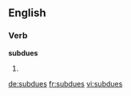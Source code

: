 ==English==

===Verb===
'''subdues'''

# {{third-person singular of|[[subdue]]}}

[[de:subdues]]
[[fr:subdues]]
[[vi:subdues]]